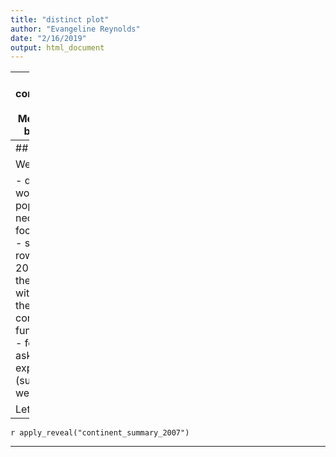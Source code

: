```yaml
---
title: "distinct plot"
author: "Evangeline Reynolds"
date: "2/16/2019"
output: html_document
---
```



---
name: continentsummary2007
## Target output: Median life expectency by continent in 2007

```r
gapminder %>% 
  select(-pop, -gdpPercap) %>% 
  filter(year == 2007) %>% 
  group_by(continent) %>% 
  summarise(median_life_exp = 
              median(lifeExp)) %>% 
  ggplot() +
  aes(x = continent) +
  aes(y = median_life_exp) +
  geom_point(color = "blue", size = 3, 
             alpha = .4) +
  scale_y_continuous(limits = c(0,85)) +
  labs(title = "Median life expectency by continent in 2007") +
  labs(subtitle = "Data Source: Gapminder package in R") +
  labs(x = "") +
  labs(y = "Median life expectancy") +
  labs(caption = "Vis: Gina Reynolds for 'Tidyverse in Action'") +
  theme_minimal()
```

---
## How do we get there?

We are going to 

- drop variables that we won't use, gdp and population.  This isn't necessary but helps us focus on the next steps. 
- subset the data to the rows where the year is 2007
- then declare there to be subsets within the data which are the groups in the continent variable (the function is group_by()).  
- for each group, we'll ask for mean of life expectancy (summarize). 
- then we'll plot  

Let's see this in action. 

---


`r apply_reveal("continent_summary_2007")`

---
